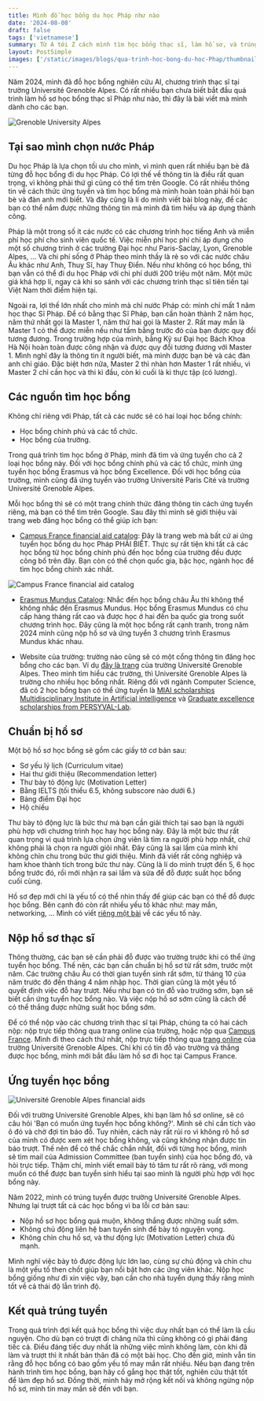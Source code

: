 ```yaml
---
title: Mình đỗ học bổng du học Pháp như nào
date: '2024-08-08'
draft: false
tags: ['vietnamese']
summary: Từ A tới Z cách mình tìm học bổng thạc sĩ, làm hồ sơ, và trúng tuyển như nào
layout: PostSimple
images: ['/static/images/blogs/qua-trinh-hoc-bong-du-hoc-Phap/thumbnail.png']
---
```


Năm 2024, mình đã đỗ học bổng nghiên cứu AI, chương trình thạc sĩ tại trường Université Grenoble Alpes. Có rất nhiều bạn chưa biết bắt đầu quá trình làm hồ sơ học bổng thạc sĩ Pháp như nào, thì đây là bài viết mà mình dành cho các bạn.

![Grenoble University Alpes](/static/images/blogs/qua-trinh-hoc-bong-du-hoc-Phap/grenoble-aples.png)

## Tại sao mình chọn nước Pháp

Du học Pháp là lựa chọn tối ưu cho mình, vì mình quen rất nhiều bạn bè đã từng đỗ học bổng đi du học Pháp. Có lợi thế về thông tin là điều rất quan trọng, vì không phải thứ gì cũng có thể tìm trên Google. Có rất nhiều thông tin về cách thức ứng tuyển và tìm học bổng mà mình hoàn toàn phải hỏi bạn bè và đàn anh mới biết. Và đây cũng là lí do mình viết bài blog này, để các bạn có thể nắm được những thông tin mà mình đã tìm hiểu và áp dụng thành công.

Pháp là một trong số ít các nước có các chương trình học tiếng Anh và miễn phí học phí cho sinh viên quốc tế. Việc miễn phí học phí chỉ áp dụng cho một số chương trình ở các trường Đại học như Paris-Saclay, Lyon, Grenoble Alpes, ... Và chi phí sống ở Pháp theo mình thấy là rẻ so với các nước châu Âu khác như Anh, Thuỵ Sĩ, hay Thuỵ Điển. Nếu như không có học bổng, thì bạn vẫn có thể đi du học Pháp với chi phí dưới 200 triệu một năm. Một mức giá khá hợp lí, ngay cả khi so sánh với các chương trình thạc sĩ tiên tiến tại Việt Nam thời điểm hiện tại.

Ngoài ra, lợi thế lớn nhất cho mình mà chỉ nước Pháp có: mình chỉ mất 1 năm học thạc Sĩ Pháp. Để có bằng thạc Sĩ Pháp, bạn cần hoàn thành 2 năm học, năm thứ nhất gọi là Master 1, năm thứ hai gọi là Master 2. Rất may mắn là Master 1 có thể được miễn nếu như tấm bằng trước đó của bạn được quy đổi tương đương. Trong trường hợp của mình, bằng Kỹ sư Đại học Bách Khoa Hà Nội hoàn toàn được công nhận và được quy đổi tương đương với Master 1. Mình nghĩ đây là thông tin ít người biết, mà mình được bạn bè và các đàn anh chỉ giáo. Đặc biệt hơn nữa, Master 2 thì nhàn hơn Master 1 rất nhiều, vì Master 2 chỉ cần học và thi kì đầu, còn kì cuối là kì thực tập (có lương).

## Các nguồn tìm học bổng

Không chỉ riêng với Pháp, tất cả các nước sẽ có hai loại học bổng chính:

- Học bổng chính phủ và các tổ chức.
- Học bổng của trường.

Trong quá trình tìm học bổng ở Pháp, mình đã tìm và ứng tuyển cho cả 2 loại học bổng này. Đối với học bổng chính phủ và các tổ chức, mình ứng tuyển học bổng Erasmus và học bổng Excellence. Đối với học bổng của trường, mình cũng đã ứng tuyển vào trường Université Paris Cité và trường Université Grenoble Alpes.

Mỗi học bổng thì sẽ có một trang chính thức đăng thông tin cách ứng tuyển riêng, mà bạn có thể tìm trên Google. Sau đây thì mình sẽ giới thiệu vài trang web đăng học bổng có thể giúp ích bạn:

- [Campus France financial aid catalog](https://campusbourses.campusfrance.org/#/catalog): Đây là trang web mà bất cứ ai ứng tuyển học bổng du học Pháp PHẢI BIẾT. Thực sự rất tiện khi tất cả các học bổng từ học bổng chính phủ đến học bổng của trường đều được công bố trên đây. Bạn còn có thể chọn quốc gia, bậc học, ngành học để tìm học bổng chính xác nhất.

![Campus France financial aid catalog](/static/images/blogs/qua-trinh-hoc-bong-du-hoc-Phap/catalog.png)

- [Erasmus Mundus Catalog](https://www.eacea.ec.europa.eu/scholarships/erasmus-mundus-catalogue_en): Nhắc đến học bổng châu Âu thì không thể không nhắc đến Erasmus Mundus. Học bổng Erasmus Mundus có chu cấp hàng tháng rất cao và được học ở hai đến ba quốc gia trong suốt chương trình học. Đây cũng là một học bổng rất cạnh tranh, trong năm 2024 mình cũng nộp hồ sơ và ứng tuyển 3 chương trình Erasmus Mundus khác nhau.

- Website của trường: trường nào cũng sẽ có một cổng thông tin đăng học bổng cho các bạn. Ví dụ [đây là trang](https://international.univ-grenoble-alpes.fr/come-to-uga/scholarships-and-financial-aid/scholarships-and-financial-aid-1003969.kjsp) của trường Université Grenoble Alpes. Theo mình tìm hiểu các trường, thì Université Grenoble Alpes là trường cho nhiều học bổng nhất. Riêng đối với ngành Computer Science, đã có 2 học bổng bạn có thể ứng tuyển là [MIAI scholarships Multidisciplinary Institute in Artificial intelligence](https://miai.univ-grenoble-alpes.fr/education/master-scholarships-2024-2025-1419789.kjsp?RH=1647012469036) và [Graduate excellence scholarships from PERSYVAL-Lab](https://international.univ-grenoble-alpes.fr/news/practical-information/graduate-school-uga-scholarship-call-for-applications-for-2024-2026-1024380.kjsp?RH=1647012469036&RF=1610028031494).

## Chuẩn bị hồ sơ

Một bộ hồ sơ học bổng sẽ gồm các giấy tờ cơ bản sau:

- Sơ yếu lý lịch (Curriculum vitae)
- Hai thư giới thiệu (Recommendation letter)
- Thư bày tỏ động lực (Motivation Letter)
- Bằng IELTS (tối thiểu 6.5, không subscore nào dưới 6.)
- Bảng điểm Đại học
- Hộ chiếu

Thư bày tỏ động lực là bức thư mà bạn cần giải thích tại sao bạn là người phù hợp với chương trình học hay học bổng này. Đây là một bức thư rất quan trọng vì quá trình lựa chọn ứng viên là tìm ra người phù hợp nhất, chứ không phải là chọn ra người giỏi nhất. Đây cũng là sai lầm của mình khi không chỉn chu trong bức thư giới thiệu. Mình đã viết rất công nghiệp và ham khoe thành tích trong bức thư này. Cũng là lí do mình trượt đến 5, 6 học bổng trước đó, rồi mới nhận ra sai lầm và sửa để đỗ được suất học bổng cuối cùng.

Hồ sơ đẹp mới chỉ là yếu tố có thể nhìn thấy để giúp các bạn có thể đỗ được học bổng. Bên cạnh đó còn rất nhiều yếu tố khác như: may mắn, networking, ... Mình có viết [riêng một bài](/blog/nhung-dieu-can-biet-khi-san-hoc-bong) về các yếu tố này.

## Nộp hồ sơ thạc sĩ

Thông thường, các bạn sẽ cần phải đỗ được vào trường trước khi có thể ứng tuyển học bổng. Thế nên, các bạn cần chuẩn bị hồ sơ từ rất sớm, trước một năm. Các trường châu Âu có thời gian tuyển sinh rất sớm, từ tháng 10 của năm trước đó đến tháng 4 năm nhập học. Thời gian cũng là một yếu tố quyết định việc đỗ hay trượt. Nếu như bạn có tin đỗ vào trường sớm, bạn sẽ biết cần ứng tuyển học bổng nào. Và việc nộp hồ sơ sớm cũng là cách để có thể thắng được những suất học bổng sớm.

Để có thể nộp vào các chương trình thạc sĩ tại Pháp, chúng ta có hai cách nộp: nộp trực tiếp thông qua trang online của trường, hoặc nộp qua [Campus France](https://www.campusfrance.org/en). Mình đi theo cách thứ nhất, nộp trực tiếp thông qua [trang online](https://mosig.imag.fr/) của trường Université Grenoble Alpes. Chỉ khi có tin đỗ vào trường và thắng được học bổng, mình mới bắt đầu làm hồ sơ đi học tại Campus France.

## Ứng tuyển học bổng

![Université Grenoble Alpes financial aids](/static/images/blogs/qua-trinh-hoc-bong-du-hoc-Phap/financial-aids.png)

Đối với trường Université Grenoble Alpes, khi bạn làm hồ sơ online, sẽ có câu hỏi 'Bạn có muốn ứng tuyển học bổng không?'. Mình sẽ chỉ cần tích vào ô đó và chờ đợi tin báo đỗ. Tuy nhiên, cách này rất rủi ro vì không rõ hồ sơ của mình có được xem xét học bổng không, và cũng không nhận được tin báo trượt. Thế nên để có thể chắc chắn nhất, đối với từng học bổng, mình sẽ tìm mail của Admission Committee (ban tuyển sinh) của học bổng đó, và hỏi trực tiếp. Thậm chí, mình viết email bày tỏ tâm tư rất rõ ràng, với mong muốn có thể được ban tuyển sinh hiểu tại sao mình là người phù hợp với học bổng này.

Năm 2022, mình có trúng tuyển được trường Université Grenoble Alpes. Nhưng lại trượt tất cả các học bổng vì ba lỗi cơ bản sau:

- Nộp hồ sơ học bổng quá muộn, không thắng được những suất sớm.
- Không chủ động liên hệ ban tuyển sinh để bày tỏ nguyện vọng.
- Không chỉn chu hồ sơ, và thư động lực (Motivation Letter) chưa đủ mạnh.

Mình nghĩ việc bày tỏ được động lực lớn lao, cùng sự chủ động và chỉn chu là một yếu tố then chốt giúp bạn nổi bật hơn các ứng viên khác. Nộp học bổng giống như đi xin việc vậy, bạn cần cho nhà tuyển dụng thấy rằng mình tốt về cả thái độ lẫn trình độ.

## Kết quả trúng tuyển

Trong quá trình đợi kết quả học bổng thì việc duy nhất bạn có thể làm là cầu nguyện. Cho dù bạn có trượt đi chăng nữa thì cũng không có gì phải đáng tiếc cả. Điều đáng tiếc duy nhất là những việc mình không làm, còn khi đã làm và trượt thì ít nhất bản thân đã có một bài học. Cho đến giờ, mình vẫn tin rằng đỗ học bổng có bao gồm yếu tố may mắn rất nhiều. Nếu bạn đang trên hành trình tìm học bổng, bạn hãy cố gắng học thật tốt, nghiên cứu thật tốt để làm đẹp hồ sơ. Đồng thời, mình hãy mở rộng kết nối và không ngừng nộp hồ sơ, mình tin may mắn sẽ đến với bạn.
